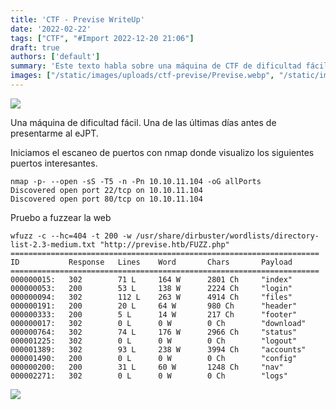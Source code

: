 ```yaml
---
title: 'CTF - Previse WriteUp'
date: '2022-02-22'
tags: ["CTF", "#Import 2022-12-20 21:06"]
draft: true
authors: ['default']
summary: 'Este texto habla sobre una máquina de CTF de dificultad fácil llamada Previse. El autor comenta que es uno de los retos que intentó antes de presentarse al eJPT. Durante el escaneo de puertos mediante nmap, se descubrieron dos puertos abiertos: el 22/tcp y el 80/tcp. Posteriormente, se realizó un fuzzing en la web utilizando wfuzz, obteniendo diversos resultados. La imagen adjunta muestra un código de respuesta 302.'
images: ["/static/images/uploads/ctf-previse/Previse.webp", "/static/images/uploads/ctf-previse/image-25.webp"]
---
```


![](/static/images/uploads/ctf-previse/Previse.webp)

Una máquina de dificultad fácil. Una de las últimas días antes de presentarme al eJPT.

Iniciamos el escaneo de puertos con nmap donde visualizo los siguientes puertos interesantes.


```
nmap -p- --open -sS -T5 -n -Pn 10.10.11.104 -oG allPorts
Discovered open port 22/tcp on 10.10.11.104
Discovered open port 80/tcp on 10.10.11.104
```
Pruebo a fuzzear la web


```
wfuzz -c --hc=404 -t 200 -w /usr/share/dirbuster/wordlists/directory-list-2.3-medium.txt "http://previse.htb/FUZZ.php"
=====================================================================
ID           Response   Lines    Word       Chars       Payload     
=====================================================================         
000000015:   302        71 L     164 W      2801 Ch     "index"               
000000053:   200        53 L     138 W      2224 Ch     "login"               
000000094:   302        112 L    263 W      4914 Ch     "files"               
000000191:   200        20 L     64 W       980 Ch      "header"             
000000333:   200        5 L      14 W       217 Ch      "footer"             
000000017:   302        0 L      0 W        0 Ch        "download"           
000000764:   302        74 L     176 W      2966 Ch     "status" 
000001225:   302        0 L      0 W        0 Ch        "logout"  
000001389:   302        93 L     238 W      3994 Ch     "accounts" 
000001490:   200        0 L      0 W        0 Ch        "config"   
000000200:   200        31 L     60 W       1248 Ch     "nav"    
000002271:   302        0 L      0 W        0 Ch        "logs" 
```
![](/static/images/uploads/ctf-previse/image-25.webp)

